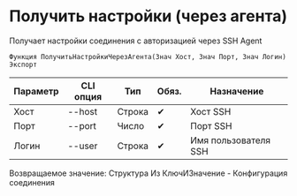 ﻿---
sidebar_position: 8
description: Получить настройки (через агента) и другие функции для работы с SQLite в Открытом пакете интеграций - бесплатной open-source библиотеке интеграций для 1С:Предприятие 8, OneScript и CLI
keywords: [1C, 1С, 1С:Предприятие, 1С:Предприятие 8.3, API, Интеграция, Сервисы, Обмен, OneScript, CLI, SQLite]
---


# Получить настройки (через агента)
 Получает настройки соединения с авторизацией через SSH Agent



`Функция ПолучитьНастройкиЧерезАгента(Знач Хост, Знач Порт, Знач Логин) Экспорт`

  | Параметр | CLI опция | Тип | Обяз. | Назначение |
  |-|-|-|-|-|
  | Хост | --host | Строка | &#x2714; | Хост SSH |
  | Порт | --port | Число | &#x2714; | Порт SSH |
  | Логин | --user | Строка | &#x2714; | Имя пользователя SSH |

  
  Возвращаемое значение:   Структура Из КлючИЗначение -  Конфигурация соединения

<br/>




    





